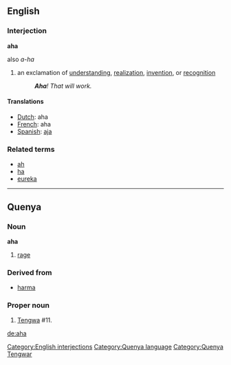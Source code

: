 ==English==


===Interjection===
'''aha'''
;also ''a-ha''

# an exclamation of [[understanding]], [[realization]], [[invention]], or [[recognition]]
#: '''''Aha'''! That will work.''

[[Category:English interjections]]

====Translations====
*[[Dutch]]: aha
*[[French]]: aha
*[[Spanish]]: [[aja]]

===Related terms===
*[[ah]]
*[[ha]]
*[[eureka]]

----

==Quenya==

===Noun===
'''aha'''

# [[rage]]

===Derived from===
* [[harma]]

===Proper noun===
# [[Tengwa]] #11. 

{{Tengwar|d}}

[[Category:Quenya language]]
[[Category:Quenya Tengwar]]

[[de:aha]]